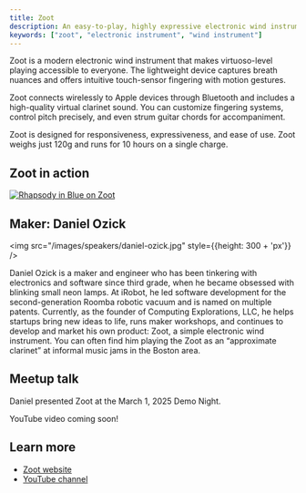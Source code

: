 ```yaml
---
title: Zoot
description: An easy-to-play, highly expressive electronic wind instrument
keywords: ["zoot", "electronic instrument", "wind instrument"]
---
```


Zoot is a modern electronic wind instrument that makes virtuoso-level playing accessible to everyone. The lightweight device captures breath nuances and offers intuitive touch-sensor fingering with motion gestures.

Zoot connects wirelessly to Apple devices through Bluetooth and includes a high-quality virtual clarinet sound. You can customize fingering systems, control pitch precisely, and even strum guitar chords for accompaniment.

Zoot is designed for responsiveness, expressiveness, and ease of use. Zoot weighs just 120g and runs for 10 hours on a single charge.

## Zoot in action
[![Rhapsody in Blue on Zoot](https://img.youtube.com/vi/d0zLKUiBTns/0.jpg)](https://www.youtube.com/watch?v=d0zLKUiBTns)

## Maker: Daniel Ozick

<img src="/images/speakers/daniel-ozick.jpg" style={{height: 300 + 'px'}} />

Daniel Ozick is a maker and engineer who has been tinkering with electronics and software since third grade, when he became obsessed with blinking small neon lamps. At iRobot, he led software development for the second-generation Roomba robotic vacuum and is named on multiple patents. Currently, as the founder of Computing Explorations, LLC, he helps startups bring new ideas to life, runs maker workshops, and continues to develop and market his own product: Zoot, a simple electronic wind instrument. You can often find him playing the Zoot as an “approximate clarinet” at informal music jams in the Boston area.

## Meetup talk
Daniel presented Zoot at the March 1, 2025 Demo Night.

YouTube video coming soon!

## Learn more
* [Zoot website](https://www.playzoot.com/)
* [YouTube channel](https://www.youtube.com/@tuneful440)